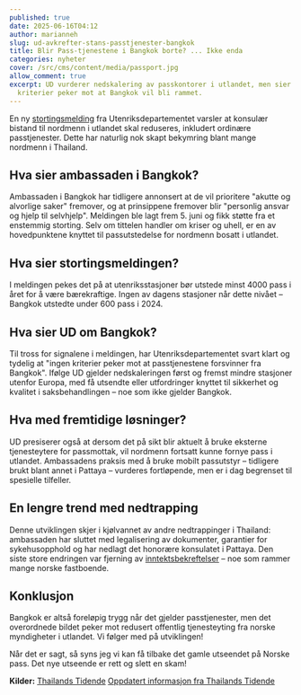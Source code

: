 ```yaml
---
published: true
date: 2025-06-16T04:12
author: marianneh
slug: ud-avkrefter-stans-passtjenester-bangkok
title: Blir Pass-tjenestene i Bangkok borte? ... Ikke enda
categories: nyheter
cover: /src/cms/content/media/passport.jpg
allow_comment: true
excerpt: UD vurderer nedskalering av passkontorer i utlandet, men sier at ingen
  kriterier peker mot at Bangkok vil bli rammet.
---
```

En ny [stortingsmelding](https://www.regjeringen.no/no/dokumenter/meld.-st.-18-20242025/id3094927/) fra Utenriksdepartementet varsler at konsulær bistand til nordmenn i utlandet skal reduseres, inkludert ordinære passtjenester. Dette har naturlig nok skapt bekymring blant mange nordmenn i Thailand.

## Hva sier ambassaden i Bangkok?

Ambassaden i Bangkok har tidligere annonsert at de vil prioritere "akutte og alvorlige saker" fremover, og at prinsippene fremover blir "personlig ansvar og hjelp til selvhjelp". Meldingen ble lagt frem 5. juni og fikk støtte fra et enstemmig storting. Selv om tittelen handler om kriser og uhell, er en av hovedpunktene knyttet til passutstedelse for nordmenn bosatt i utlandet.

## Hva sier stortingsmeldingen?

I meldingen pekes det på at utenriksstasjoner bør utstede minst 4000 pass i året for å være bærekraftige. Ingen av dagens stasjoner når dette nivået – Bangkok utstedte under 600 pass i 2024.

## Hva sier UD om Bangkok?

Til tross for signalene i meldingen, har Utenriksdepartementet svart klart og tydelig at "ingen kriterier peker mot at passtjenestene forsvinner fra Bangkok". Ifølge UD gjelder nedskaleringen først og fremst mindre stasjoner utenfor Europa, med få utsendte eller utfordringer knyttet til sikkerhet og kvalitet i saksbehandlingen – noe som ikke gjelder Bangkok.

## Hva med fremtidige løsninger?

UD presiserer også at dersom det på sikt blir aktuelt å bruke eksterne tjenesteytere for passmottak, vil nordmenn fortsatt kunne fornye pass i utlandet. Ambassadens praksis med å bruke mobilt passutstyr – tidligere brukt blant annet i Pattaya – vurderes fortløpende, men er i dag begrenset til spesielle tilfeller.

## En lengre trend med nedtrapping

Denne utviklingen skjer i kjølvannet av andre nedtrappinger i Thailand: ambassaden har sluttet med legalisering av dokumenter, garantier for sykehusopphold og har nedlagt det honorære konsulatet i Pattaya. Den siste store endringen var fjerning av [inntektsbekreftelser](https://norskithailand.info/magasin/nyheter/2025/05/ambassaden-gir-seg-med-inntektsbekreftelse-mai2026/) – noe som rammer mange norske fastboende.

## Konklusjon

Bangkok er altså foreløpig trygg når det gjelder passtjenester, men det overordnede bildet peker mot redusert offentlig tjenesteyting fra norske myndigheter i utlandet. Vi følger med på utviklingen! 

Når det er sagt, så syns jeg vi kan få tilbake det gamle utseendet på Norske pass. Det nye utseende er rett og slett en skam!

**Kilder:** 
[Thailands Tidende](https://www.thailandstidende.com/component/k2/item/4894-passtjenester-kan-bli-det-neste-som-forsvinner-fra-ambassaden)
[Oppdatert informasjon fra Thailands Tidende](https://www.thailandstidende.com/component/k2/item/4895-ud-ingen-kriterier-peker-mot-at-passtjenestene-forsvinner-fra-bangkok)
